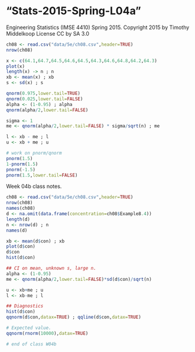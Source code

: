 # "Stats-2015-Spring-L04a"
Engineering Statistics (IMSE 4410) Spring 2015. 
Copyright 2015 by Timothy Middelkoop License CC by SA 3.0

```r
ch08 <- read.csv("data/5e/ch08.csv",header=TRUE)
nrow(ch08)

x <- c(64.1,64.7,64.5,64.6,64.5,64.3,64.6,64.8,64.2,64.3)
plot(x)
length(x) -> n ; n
xb <- mean(x) ; xb
s <- sd(x) ; s

qnorm(0.975,lower.tail=TRUE)
qnorm(0.025,lower.tail=FALSE)
alpha <- (1-0.95) ; alpha
qnorm(alpha/2,lower.tail=FALSE)

sigma <- 1
me <- qnorm(alpha/2,lower.tail=FALSE) * sigma/sqrt(n) ; me

l <- xb - me ; l
u <- xb + me ; u

# work on pnorm/qnorm
pnorm(1.5)
1-pnorm(1.5)
pnorm(-1.5)
pnorm(1.5,lower.tail=FALSE)

```

Week 04b class notes.

```r
ch08 <- read.csv("data/5e/ch08.csv",header=TRUE)
nrow(ch08)
names(ch08)
d <- na.omit(data.frame(concentration=ch08$Example8.4))
length(d)
n <- nrow(d) ; n
names(d)

xb <- mean(d$con) ; xb
plot(d$con)
d$con
hist(d$con)

## CI on mean, unknown s, large n.
alpha <- (1-0.95)
me <- qnorm(alpha/2,lower.tail=FALSE)*sd(d$con)/sqrt(n)

u <- xb+me ; u
l <- xb-me ; l

## Diagnostics
hist(d$con)
qqnorm(d$con,datax=TRUE) ; qqline(d$con,datax=TRUE)

# Expected value.
qqnorm(rnorm(10000),datax=TRUE)

# end of class W04b


```


